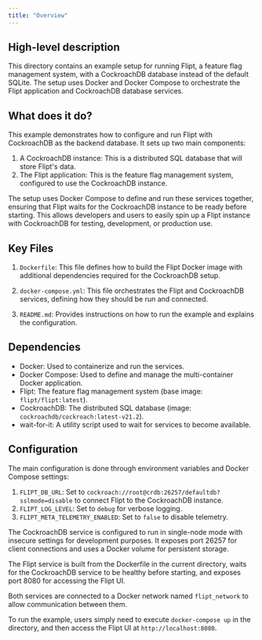 ```yaml
---
title: "Overview"
---
```


## High-level description
This directory contains an example setup for running Flipt, a feature flag management system, with a CockroachDB database instead of the default SQLite. The setup uses Docker and Docker Compose to orchestrate the Flipt application and CockroachDB database services.

## What does it do?
This example demonstrates how to configure and run Flipt with CockroachDB as the backend database. It sets up two main components:

1. A CockroachDB instance: This is a distributed SQL database that will store Flipt's data.
2. The Flipt application: This is the feature flag management system, configured to use the CockroachDB instance.

The setup uses Docker Compose to define and run these services together, ensuring that Flipt waits for the CockroachDB instance to be ready before starting. This allows developers and users to easily spin up a Flipt instance with CockroachDB for testing, development, or production use.

## Key Files
1. `Dockerfile`: This file defines how to build the Flipt Docker image with additional dependencies required for the CockroachDB setup.

2. `docker-compose.yml`: This file orchestrates the Flipt and CockroachDB services, defining how they should be run and connected.

3. `README.md`: Provides instructions on how to run the example and explains the configuration.

## Dependencies
- Docker: Used to containerize and run the services.
- Docker Compose: Used to define and manage the multi-container Docker application.
- Flipt: The feature flag management system (base image: `flipt/flipt:latest`).
- CockroachDB: The distributed SQL database (image: `cockroachdb/cockroach:latest-v21.2`).
- wait-for-it: A utility script used to wait for services to become available.

## Configuration
The main configuration is done through environment variables and Docker Compose settings:

1. `FLIPT_DB_URL`: Set to `cockroach://root@crdb:26257/defaultdb?sslmode=disable` to connect Flipt to the CockroachDB instance.
2. `FLIPT_LOG_LEVEL`: Set to `debug` for verbose logging.
3. `FLIPT_META_TELEMETRY_ENABLED`: Set to `false` to disable telemetry.

The CockroachDB service is configured to run in single-node mode with insecure settings for development purposes. It exposes port 26257 for client connections and uses a Docker volume for persistent storage.

The Flipt service is built from the Dockerfile in the current directory, waits for the CockroachDB service to be healthy before starting, and exposes port 8080 for accessing the Flipt UI.

Both services are connected to a Docker network named `flipt_network` to allow communication between them.

To run the example, users simply need to execute `docker-compose up` in the directory, and then access the Flipt UI at `http://localhost:8080`.